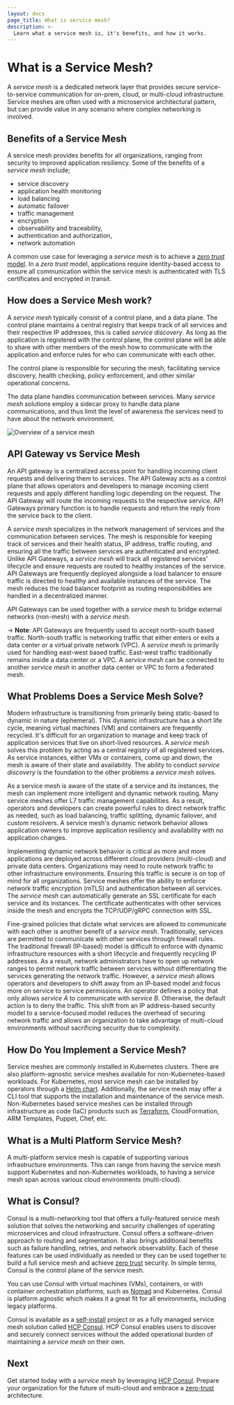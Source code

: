 ```yaml
---
layout: docs
page_title: What is service mesh?
description: >-
  Learn what a service mesh is, it's benefits, and how it works.
---
```


# What is a Service Mesh?

A _service mesh_ is a dedicated network layer that provides secure service-to-service communication for on-prem, cloud, or multi-cloud infrastructure.
Service meshes are often used with a microservice architectural pattern, but can provide value in any scenario where complex networking is involved.

## Benefits of a Service Mesh

A service mesh provides benefits for all organizations, ranging from security to improved application resiliency.
Some of the benefits of a _service mesh_ include;

- service discovery
- application health monitoring
- load balancing
- automatic failover
- traffic management
- encryption
- observability and traceability,
- authentication and authorization,
- network automation

A common use case for leveraging a _service mesh_ is to achieve a [_zero trust_ model](/use-cases/zero-trust-networking).
In a _zero trust_ model, applications require identity-based access to ensure all communication within the service mesh is authenticated with TLS certificates and encrypted in transit.

## How does a Service Mesh work?

A _service mesh_ typically consist of a control plane, and a data plane. The control plane maintains a central registry that keeps track of all services and their respective IP addresses, this is called _service discovery_.
As long as the application is registered with the control plane, the control plane will be able to share with other members of the mesh how to communicate with the application and enforce rules for who can communicate with each other.

The control plane is responsible for securing the mesh, facilitating service discovery, health checking, policy enforcement, and other similar operational concerns.

The data plane handles communication between services.
Many _service mesh_ solutions employ a sidecar proxy to handle data plane communications, and thus limit the level of awareness the services need to have about the network environment.

![Overview of a service mesh](/img/what_is_service_mesh_1.png)

## API Gateway vs Service Mesh

An API gateway is a centralized access point for handling incoming client requests and delivering them to services.
The API Gateway acts as a control plane that allows operators and developers to manage incoming client requests and apply different handling logic depending on the request.
The API Gateway will route the incoming requests to the respective service. API Gateways primary function is to handle requests and return the reply from the service back to the client.

A _service mesh_ specializes in the network management of services and the communication between services.
The mesh is responsible for keeping track of services and their health status, IP address, traffic routing, and ensuring all the traffic between services are authenticated and encrypted.
Unlike API Gateways, a _service mesh_ will track all registered services' lifecycle and ensure requests are routed to healthy instances of the service.
API Gateways are frequently deployed alongside a load balancer to ensure traffic is directed to healthy and available instances of the service.
The mesh reduces the load balancer footprint as routing responsibilities are handled in a decentralized manner.

API Gateways can be used together with a _service mesh_ to bridge external networks (non-mesh) with a _service mesh_.

-> **Note**: API Gateways are frequently used to accept north-south based traffic. North-south traffic is networking traffic that either enters or exits a data center or a virtual private network (VPC).
A _service mesh_ is primarily used for handling east-west based traffic. East-west traffic traditionally remains inside a data center or a VPC.
A _service mesh_ can be connected to another _service mesh_ in another data center or VPC to form a federated mesh.

## What Problems Does a Service Mesh Solve?

Modern infrastructure is transitioning from primarily being static-based to dynamic in nature (ephemeral).
This dynamic infrastructure has a short life cycle, meaning virtual machines (VM) and containers are frequently recycled.
It's difficult for an organization to manage and keep track of application services that live on short-lived resources. A _service mesh_ solves this problem by acting as a central registry of all registered services.
As service instances, either VMs or containers, come up and down, the mesh is aware of their state and availability. The ability to conduct _service discovery_ is the foundation to the other problems a _service mesh_ solves.

As a service mesh is aware of the state of a service and its instances, the mesh can implement more intelligent and dynamic network routing.
Many service meshes offer L7 traffic management capabilities. As a result, operators and developers can create powerful rules to direct network traffic as needed, such as load balancing, traffic splitting, dynamic failover, and custom resolvers.
A service mesh's dynamic network behavior allows application owners to improve application resiliency and availability with no application changes.

Implementing dynamic network behavior is critical as more and more applications are deployed across different cloud providers (multi-cloud) and private data centers.
Organizations may need to route network traffic to other infrastructure environments. Ensuring this traffic is secure is on top of mind for all organizations.
Service meshes offer the ability to enforce network traffic encryption (mTLS) and authentication between all services. The _service mesh_ can automatically generate an SSL certificate for each service and its instances.
The certificate authenticates with other services inside the mesh and encrypts the TCP/UDP/gRPC connection with SSL.

Fine-grained policies that dictate what services are allowed to communicate with each other is another benefit of a _service mesh_.
Traditionally, services are permitted to communicate with other services through firewall rules.
The traditional firewall (IP-based) model is difficult to enforce with dynamic infrastructure resources with a short lifecycle and frequently recycling IP addresses.
As a result, network administrators have to open up network ranges to permit network traffic between services without differentiating the services generating the network traffic. However, a _service mesh_ allows operators and developers to shift away from an IP-based model and focus more on service to service permissions.
An operator defines a policy that only allows _service A_ to communicate with _service B_. Otherwise, the default action is to deny the traffic.
This shift from an IP address-based security model to a service-focused model reduces the overhead of securing network traffic and allows an organization to take advantage of multi-cloud environments without sacrificing security due to complexity.

## How Do You Implement a Service Mesh?

Service meshes are commonly installed in Kubernetes clusters. There are also platform-agnostic service meshes available for non-Kubernetes-based workloads.
For Kubernetes, most service mesh can be installed by operators through a [Helm chart](https://helm.sh/). Additionally, the service mesh may offer a CLI tool that supports the installation and maintenance of the service mesh.
Non-Kubernetes based service meshes can be installed through infrastructure as code (IaC) products such as [Terraform](https://www.terraform.io/), CloudFormation, ARM Templates, Puppet, Chef, etc.

## What is a Multi Platform Service Mesh?

A multi-platform service mesh is capable of supporting various infrastructure environments. This can range from having the service mesh support Kubernetes and non-Kubernetes workloads, to having a service mesh span across various cloud environments (multi-cloud).

## What is Consul?

Consul is a multi-networking tool that offers a fully-featured service mesh solution that solves the networking and security challenges of operating microservices and cloud infrastructure.
Consul offers a software-driven approach to routing and segmentation. It also brings additional benefits such as failure handling, retries, and network observability.
Each of these features can be used individually as needed or they can be used together to build a full service mesh and achieve [zero trust](https://www.hashicorp.com/solutions/zero-trust-security) security. In simple terms, Consul is the control plane of the service mesh.

You can use Consul with virtual machines (VMs), containers, or with container orchestration platforms, such as [Nomad](https://www.nomadproject.io/) and Kubernetes.
Consul is platform agnostic which makes it a great fit for all environments, including legacy platforms.

Consul is available as a [self-install](/downloads) project or as a fully managed service mesh solution called [HCP Consul](https://portal.cloud.hashicorp.com/sign-in?utm_source=consul_docs).
HCP Consul enables users to discover and securely connect services without the added operational burden of maintaining a _service mesh_ on their own.

## Next

Get started today with a _service mesh_ by leveraging [HCP Consul](https://portal.cloud.hashicorp.com/sign-in?utm_source=consul_docs).
Prepare your organization for the future of multi-cloud and embrace a [zero-trust](https://www.hashicorp.com/solutions/zero-trust-security) architecture.
